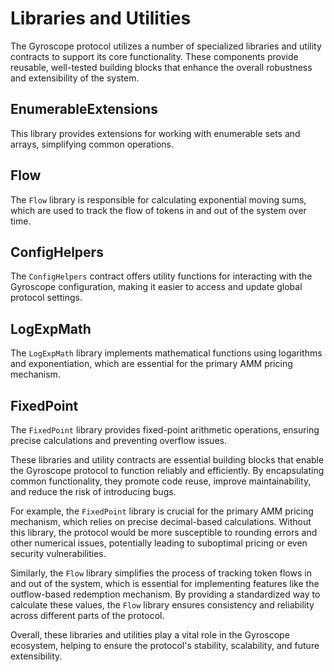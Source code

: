 
# Libraries and Utilities

The Gyroscope protocol utilizes a number of specialized libraries and utility contracts to support its core functionality. These components provide reusable, well-tested building blocks that enhance the overall robustness and extensibility of the system.

## EnumerableExtensions

This library provides extensions for working with enumerable sets and arrays, simplifying common operations.

## Flow

The `Flow` library is responsible for calculating exponential moving sums, which are used to track the flow of tokens in and out of the system over time.

## ConfigHelpers

The `ConfigHelpers` contract offers utility functions for interacting with the Gyroscope configuration, making it easier to access and update global protocol settings.

## LogExpMath

The `LogExpMath` library implements mathematical functions using logarithms and exponentiation, which are essential for the primary AMM pricing mechanism.

## FixedPoint

The `FixedPoint` library provides fixed-point arithmetic operations, ensuring precise calculations and preventing overflow issues.

These libraries and utility contracts are essential building blocks that enable the Gyroscope protocol to function reliably and efficiently. By encapsulating common functionality, they promote code reuse, improve maintainability, and reduce the risk of introducing bugs.

For example, the `FixedPoint` library is crucial for the primary AMM pricing mechanism, which relies on precise decimal-based calculations. Without this library, the protocol would be more susceptible to rounding errors and other numerical issues, potentially leading to suboptimal pricing or even security vulnerabilities.

Similarly, the `Flow` library simplifies the process of tracking token flows in and out of the system, which is essential for implementing features like the outflow-based redemption mechanism. By providing a standardized way to calculate these values, the `Flow` library ensures consistency and reliability across different parts of the protocol.

Overall, these libraries and utilities play a vital role in the Gyroscope ecosystem, helping to ensure the protocol's stability, scalability, and future extensibility.
